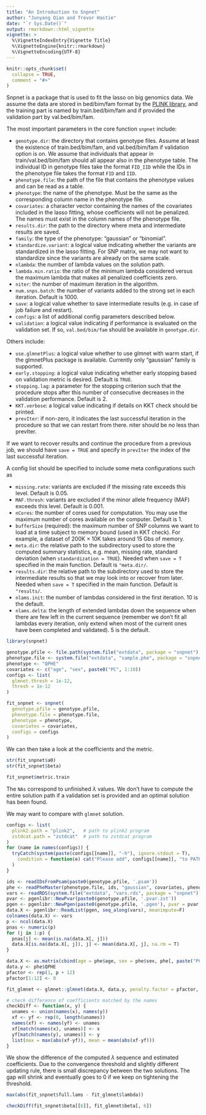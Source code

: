 ```yaml
---
title: "An Introduction to Snpnet"
author: "Junyang Qian and Trevor Hastie"
date: "`r Sys.Date()`"
output: rmarkdown::html_vignette
vignette: >
  %\VignetteIndexEntry{Vignette Title}
  %\VignetteEngine{knitr::rmarkdown}
  %\VignetteEncoding{UTF-8}
---
```


```r
knitr::opts_chunk$set(
  collapse = TRUE,
  comment = "#>"
)
```

Snpnet is a package that is used to fit the lasso on big genomics data. We assume the data are stored in bed/bim/fam format by the [PLINK library](https://www.cog-genomics.org/plink2/formats#bed), and the training part is named by train.bed/bim/fam and if provided the validation part by val.bed/bim/fam.

The most important parameters in the core function `snpnet` include:

- `genotype.dir`: the directory that contains genotype files. Assume at least the existence of train.bed/bim/fam, and val.bed/bim/fam if validation option is on. We assume that individuals that appear in train/val.bed/bim/fam should all appear also in the phenotype table. The individual ID in genotype files take the format `FID_IID` while the IDs in the phenotype file takes the format `FID` and `IID`.
- `phenotype.file`: the path of the file that contains the phenotype values and can be read as a table.
- `phenotype`: the name of the phenotype. Must be the same as the corresponding column name in the phenotype file.
- `covariates`: a character vector containing the names of the covariates included in the lasso fitting, whose coefficients will not be penalized. The names must exist in the column names of the phenotype file.
- `results.dir`: the path to the directory where meta and intermediate results are saved.
- `family`: the type of the phenotype: "gaussian" or "binomial".
- `standardize.variant`: a logical value indicating whether the variants are standardized in the lasso fitting. For SNP matrix, we may not want to standardize since the variants are already on the same scale.
- `nlambda`: the number of lambda values on the solution path.
- `lambda.min.ratio`: the ratio of the minimum lambda considered versus the maximum lambda that makes all penalized coefficients zero.
- `niter`: the number of maximum iteration in the algorithm.
- `num.snps.batch`: the number of variants added to the strong set in each iteration. Default is 1000.
- `save`: a logical value whether to save intermediate results (e.g. in case of job failure and restart).
- `configs`: a list of additional config parameters described below.
- `validation`: a logical value indicating if performance is evaluated on the validation set. If so, `val.bed/bim/fam` should be available in `genotype.dir`.

Others include: 

- `use.glmnetPlus`: a logical value whether to use glmnet with warm start, if the glmnetPlus package is available. Currently only "gaussian" family is supported.
- `early.stopping`: a logical value indicating whether early stopping based on validation metric is desired. Default is `TRUE`.
- `stopping.lag`: a parameter for the stopping criterion such that the procedure stops after this number of consecutive decreases in the validation performance. Default is 2.
- `KKT.verbose`: a logical value indicating if details on KKT check should be printed.
- `prevIter`: if non-zero, it indicates the last successful iteration in the procedure so that we can restart from there. niter should be no less than prevIter.
                 
If we want to recover results and continue the procedure from a previous job, we should have `save = TRUE` and specify in `prevIter` the index of the last successful iteration.


A config list should be specified to include some meta configurations such as

- `missing.rate`: variants are excluded if the missing rate exceeds this level. Default is 0.05.
- `MAF.thresh`: variants are excluded if the minor allele frequency (MAF) exceeds this level. Default is 0.001.
- `nCores`: the number of cores used for computation. You may use the maximum number of cores available on the computer. Default is 1.
- `bufferSize` (required): the maximum number of SNP columns we want to load at a time subject to memory bound (used in KKT check). For example, a dataset of 200K $\times$ 10K takes around 15 Gbs of memory. 
- `meta.dir`: the relative path to the subdirectory used to store the computed summary statistics, e.g. mean, missing rate, standard deviation (when `standardization = TRUE`). Needed when `save = T` specified in the main function. Default is `"meta.dir/`.
- `results.dir`: the relative path to the subdirectory used to store the intermediate results so that we may look into or recover from later. Needed when `save = T` specified in the main function. Default is `"results/`.
- `nlams.init`: the number of lambdas considered in the first iteration. 10 is the default.
- `nlams.delta`: the length of extended lambdas down the sequence when there are few left in the current sequence (remember we don't fit all lambdas every iteration, only extend when most of the current ones have been completed and validated). 5 is the default.

```r
library(snpnet)
```

```r
genotype.pfile <- file.path(system.file("extdata", package = "snpnet"), "sample")
phenotype.file <- system.file("extdata", "sample.phe", package = "snpnet")
phenotype <- "QPHE"
covariates <- c("age", "sex", paste0("PC", 1:10))
configs <- list(
  glmnet.thresh = 1e-12,
  thresh = 1e-12
)

fit_snpnet <- snpnet(
  genotype.pfile = genotype.pfile,
  phenotype.file = phenotype.file,
  phenotype = phenotype,
  covariates = covariates,
  configs = configs
)
```

We can then take a look at the coefficients and the metric.
```r
str(fit_snpnet$a0)
str(fit_snpnet$beta)
```

```r
fit_snpnet$metric.train
```

The `NAs` correspond to unfinished $\lambda$ values. We don't have to compute the entire solution path if a validation set is provided and an optimal solution has been found.

We may want to compare with `glmnet` solution.

```r
configs <- list(
  plink2.path = "plink2",   # path to plink2 program
  zstdcat.path = "zstdcat"  # path to zstdcat program
)
for (name in names(configs)) {
  tryCatch(system(paste(configs[[name]], "-h"), ignore.stdout = T),
    condition = function(e) cat("Please add", configs[[name]], "to PATH, or modify the path in the configs list.")
  )
}
```

```r
ids <- readIDsFromPsam(paste0(genotype.pfile, '.psam'))
phe <- readPheMaster(phenotype.file, ids, "gaussian", covariates, phenotype, NULL, NULL)
vars <- readRDS(system.file("extdata", "vars.rds", package = "snpnet"))
pvar <- pgenlibr::NewPvar(paste0(genotype.pfile, '.pvar.zst'))
pgen <- pgenlibr::NewPgen(paste0(genotype.pfile, '.pgen'), pvar = pvar, sample_subset = NULL)
data.X <- pgenlibr::ReadList(pgen, seq_along(vars), meanimpute=F)
colnames(data.X) <- vars
p <- ncol(data.X)
pnas <- numeric(p)
for (j in 1:p) {
  pnas[j] <- mean(is.na(data.X[, j]))
  data.X[is.na(data.X[, j]), j] <- mean(data.X[, j], na.rm = T)
}

data.X <- as.matrix(cbind(age = phe$age, sex = phe$sex, phe[, paste("PC", 1:10, sep = "")], data.X))
data.y <- phe$QPHE
pfactor <- rep(1, p + 12)
pfactor[1:12] <- 0

fit_glmnet <- glmnet::glmnet(data.X, data.y, penalty.factor = pfactor, standardize = F, thresh = 1e-12)
```

```r
# check difference of coefficients matched by the names
checkDiff <- function(x, y) {
  unames <- union(names(x), names(y))
  xf <- yf <- rep(0, length(unames))
  names(xf) <- names(yf) <- unames
  xf[match(names(x), unames)] <- x
  yf[match(names(y), unames)] <- y
  list(max = max(abs(xf-yf)), mean = mean(abs(xf-yf)))
}
```

We show the difference of the computed $\lambda$ sequence and estimated coefficients. Due to the convergence threshold and slightly different updating rule, there is small discrepancy between the two solutions. The gap will shrink and eventually goes to 0 if we keep on tightening the threshold. 

```r
max(abs(fit_snpnet$full.lams - fit_glmnet$lambda))
```

```r
checkDiff(fit_snpnet$beta[[6]], fit_glmnet$beta[, 6])
```


